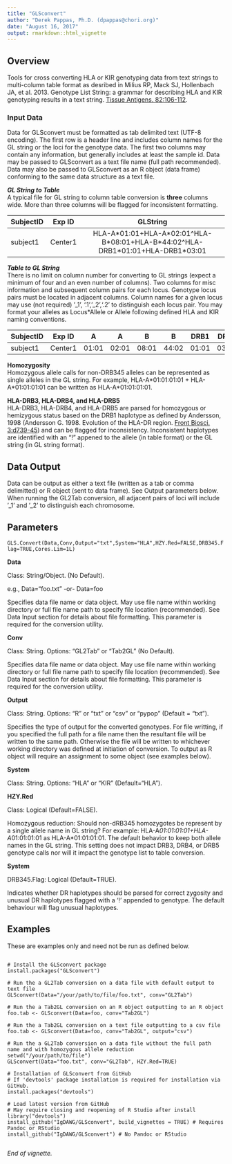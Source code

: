 ```yaml
---
title: "GLSconvert"
author: "Derek Pappas, Ph.D. (dpappas@chori.org)"
date: "August 16, 2017"
output: rmarkdown::html_vignette
---
```


## Overview

Tools for cross converting HLA or KIR genotyping data from text strings to multi-column table format as desribed in Milius RP, Mack SJ, Hollenbach JA, et al. 2013. Genotype List String: a grammar for describing HLA and KIR genotyping results in a text string. [Tissue Antigens. 82:106-112](http://www.ncbi.nlm.nih.gov/pubmed/23849068). 

### Input Data

Data for GLSconvert must be formatted as tab delimited text (UTF-8 encoding). The first row is a header line and includes column names for the GL string or the loci for the genotype data. The first two columns may contain any information, but generally includes at least the sample id. Data may be passed to GLSconvert as a text file name (full path recommended). Data may also be passed to GLSconvert as an R object (data frame) conforming to the same data structure as a text file.  

_**GL String to Table**_  
A typical file for GL string to column table conversion is **three** columns wide. More than three columns will be flagged for inconsistent formatting.

|SubjectID |Exp ID  |   GLString                                    |
|----------|:------:|:---------------------------------------------:|
|subject1  |Center1 |HLA-A\*01:01+HLA-A\*02:01\^HLA-B\*08:01+HLA-B\*44:02\^HLA-DRB1\*01:01+HLA-DRB1\*03:01 |


_**Table to GL String**_  
There is no limit on column number for converting to GL strings (expect a minimum of four and an even number of columns). Two columns for misc information and subsequent column pairs for each locus. Genotype locus pairs must be located in adjacent columns. Column names for a given locus may use (not required) '_1', '.1','_2','.2' to distinguish each locus pair. You may format your alleles as Locus*Allele or Allele following defined HLA and KIR naming conventions.

|SubjectID |Exp ID  |   A   |   A   |   B   |   B   | DRB1  | DRB1  | DRB3  | DRB3  |
|----------|:------:|:-----:|:-----:|:-----:|:-----:|:-----:|:-----:|:-----:|:-----:|
|subject1  |Center1 |01:01  |02:01  |08:01  |44:02  |01:01  |03:01  |       |       |


**Homozygosity**  
Homozygous allele calls for non-DRB345 alleles can be represented as single alleles in the GL string. For example, HLA-A\*01:01:01:01 + HLA-A\*01:01:01:01 can be written as HLA-A*01:01:01:01.  

**HLA-DRB3, HLA-DRB4, and HLA-DRB5**  
HLA-DRB3, HLA-DRB4, and HLA-DRB5 are parsed for homozygous or hemizygous status based on the DRB1 haplotype as defined by Andersson, 1998 (Andersson G. 1998. Evolution of the HLA-DR region. [Front Biosci. 3:d739-45](http://www.ncbi.nlm.nih.gov/pubmed/9675159)) and can be flagged for inconsistency. Inconsistent haplotypes are identified with an "!" appened to the allele (in table format) or the GL string (in GL string format).

## Data Output

Data can be output as either a text file (written as a tab or comma delimitted) or R object (sent to data frame). See Output parameters below. When running the GL2Tab conversion, all adjacent pairs of loci will include '_1' and '_2' to distinguish each chromosome.


## Parameters

`GLS.Convert(Data,Conv,Output="txt",System="HLA",HZY.Red=FALSE,DRB345.Flag=TRUE,Cores.Lim=1L)`

**Data**

Class: String/Object. (No Default).

e.g., Data="foo.txt" -or- Data=foo

Specifies data file name or data object. May use file name within working directory or full file name path to specify file location (recommended). See Data Input section for details about file formatting. This parameter is required for the conversion utility.  

**Conv**

Class: String. Options: "GL2Tab" or "Tab2GL" (No Default).

Specifies data file name or data object. May use file name within working directory or full file name path to specify file location (recommended). See Data Input section for details about file formatting. This parameter is required for the conversion utility.

**Output**

Class: String. Options: "R" or "txt" or "csv" or "pypop" (Default = "txt").

Specifies the type of output for the converted genotypes. For file writting, if you specified the full path for a file name then the resultant file will be written to the same path. Otherwise the file will be written to whichever working directory was defined at initiation of conversion. To output as R object will require an assignment to some object (see examples below).

**System**

Class: String. Options: "HLA" or "KIR" (Default="HLA").

**HZY.Red**

Class: Logical (Default=FALSE).

Homozygous reduction: Should non-dRB345 homozygotes be represent by a single allele name in GL string? For example: HLA-A*01:01:01:01+HLA-A*01:01:01:01 as HLA-A*01:01:01:01. The default behavior to keep both allele names in the GL string. This setting does not impact DRB3, DRB4, or DRB5 genotype calls nor will it impact the genotype list to table conversion.  

**System**

DRB345.Flag: Logical (Default=TRUE).

Indicates whether DR haplotypes should be parsed for correct zygosity and unusual DR haplotypes flagged with a '!' appended to genotype. The default behaviour will flag unusual haplotypes.

## Examples

These are examples only and need not be run as defined below.

```

# Install the GLSconvert package
install.packages("GLSconvert")

# Run the a GL2Tab conversion on a data file with default output to text file
GLSconvert(Data="/your/path/to/file/foo.txt", conv="GL2Tab")

# Run the a Tab2GL conversion on an R object outputting to an R object
foo.tab <- GLSconvert(Data=foo, conv="Tab2GL")

# Run the a Tab2GL conversion on a text file outputting to a csv file
foo.tab <- GLSconvert(Data=foo, conv="Tab2GL", output="csv")

# Run the a GL2Tab conversion on a data file without the full path name and with homozygous allele reduction
setwd("/your/path/to/file")
GLSconvert(Data="foo.txt", conv="GL2Tab", HZY.Red=TRUE)

# Installation of GLSconvert from GitHub
# If 'devtools' package installation is required for installation via GitHub.
install.packages("devtools")

# Load latest version from GitHub
# May require closing and reopening of R Studio after install
library("devtools")
install_github("IgDAWG/GLSconvert", build_vignettes = TRUE) # Requires Pandoc or RStudio
install_github("IgDAWG/GLSconvert") # No Pandoc or RStudio


```

*End of vignette.*

